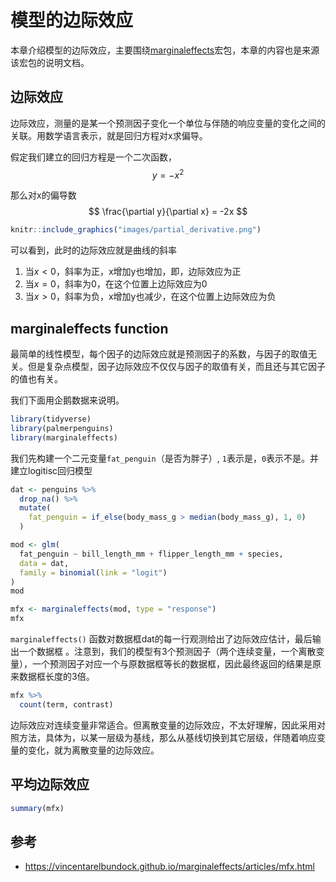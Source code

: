 # 模型的边际效应 {#tidystats-marginaleffects}

本章介绍模型的边际效应，主要围绕[marginaleffects](https://vincentarelbundock.github.io/marginaleffects/index.html)宏包，本章的内容也是来源该宏包的说明文档。


## 边际效应

边际效应，测量的是某一个预测因子变化一个单位与伴随的响应变量的变化之间的关联。用数学语言表示，就是回归方程对x求偏导。


假定我们建立的回归方程是一个二次函数，
$$
y = -x^2
$$

那么对x的偏导数
$$
\frac{\partial y}{\partial x} = -2x
$$
```r
knitr::include_graphics("images/partial_derivative.png")
```

可以看到，此时的边际效应就是曲线的斜率

1. 当$x<0$，斜率为正，x增加y也增加，即，边际效应为正
2. 当$x=0$，斜率为0，在这个位置上边际效应为0
3. 当$x>0$，斜率为负，x增加y也减少，在这个位置上边际效应为负

## marginaleffects function

最简单的线性模型，每个因子的边际效应就是预测因子的系数，与因子的取值无关。但是复杂点模型，因子边际效应不仅仅与因子的取值有关，而且还与其它因子的值也有关。


我们下面用企鹅数据来说明。
```r
library(tidyverse)
library(palmerpenguins)
library(marginaleffects)
```


我们先构建一个二元变量`fat_penguin`（是否为胖子）, `1`表示是，`0`表示不是。并建立logitisc回归模型
```r
dat <- penguins %>%
  drop_na() %>% 
  mutate(
    fat_penguin = if_else(body_mass_g > median(body_mass_g), 1, 0)
  )

mod <- glm(
  fat_penguin ~ bill_length_mm + flipper_length_mm + species,
  data = dat, 
  family = binomial(link = "logit")
)
mod
```





   
```r
mfx <- marginaleffects(mod, type = "response") 
mfx
```

`marginaleffects()` 函数对数据框dat的每一行观测给出了边际效应估计，最后输出一个数据框
。注意到，我们的模型有3个预测因子（两个连续变量，一个离散变量），一个预测因子对应一个与原数据框等长的数据框，因此最终返回的结果是原来数据框长度的3倍。

```r
mfx %>% 
  count(term, contrast)
```


边际效应对连续变量非常适合。但离散变量的边际效应，不太好理解，因此采用对照方法，具体为，以某一层级为基线，那么从基线切换到其它层级，伴随着响应变量的变化，就为离散变量的边际效应。



## 平均边际效应
```r
summary(mfx)
```


## 参考

- <https://vincentarelbundock.github.io/marginaleffects/articles/mfx.html>
